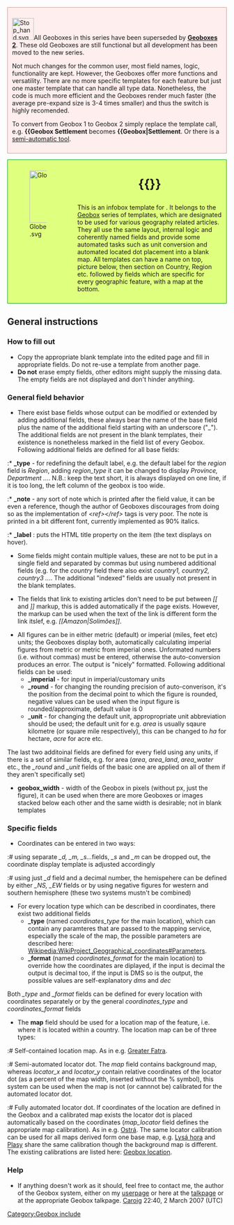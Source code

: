 <div style="border:1px solid #CC9999; background-color: #FFEEEE; padding: 10px; clear: both; margin-bottom: 1em;">[[File:Stop_hand.svg|50px|left]]All Geoboxes in this series have been superseded by '''[[:Template:Geobox|Geoboxes 2]]'''. These old Geoboxes are still functional but all development has been moved to the new series. 

Not much changes for the common user, most field names, logic, functionality are kept. However, the Geoboxes offer more functions and versatility. There are no more specific templates for each feature but just one master template that can handle all type data. Nonetheless, the code is much more efficient and the Geoboxes render much faster (the average pre-expand size is 3-4 times smaller) and thus the switch is highly recomended.

To convert from Geobox 1 to Geobox 2 simply replace the template call, e.g. '''<nowiki>{{Geobox Settlement</nowiki>''' becomes '''<nowiki>{{Geobox|Settlement</nowiki>'''. Or there is a [[:Template:Geobox/legend#Geobox_1.0_.3E_Geobox_2.0_conversion|semi-automatic tool]]. </div>
<div style="border:1px solid #0A0; background: #dfff7f; padding: 10px; clear: both; margin-bottom: 1em;"><div style="float: left; width: 120px; height: 150px">[[File:Globe.svg|120px]]</div><div style="margin-left: 150px;"><div style="text-align: center; font-size: 200%; margin-bottom: 1em; margin-top: 0.5em; font-weight: bold"><nowiki>{{</nowiki>{{PAGENAME}}<nowiki>}}</nowiki></div>This is an infobox template for <b>{{{1|void}}}</b>. It belongs to the [[:Category:Geobox|Geobox]] series of templates, which are designated to be used for various geography related articles. They all use the same layout, internal logic and coherently named fields and provide some automated tasks such as unit conversion and automated located dot placement into a blank map. All templates can have a name on top, picture below, then section on Country, Region etc. followed by fields which are specific for every geographic feature, with a map at the bottom.</div></div>

== General instructions ==

=== How to fill out ===

* Copy the appropriate blank template into the edited page and fill in appropriate fields. Do not re-use a template from another page.
* '''Do not''' erase empty fields, other editors might supply the missing data. The empty fields are not displayed and don't hinder anything. 

=== General field behavior ===

* There exist base fields whose output can be modified or extended by adding additional fields, these always bear the name of the base field plus the name of the additional field starting with an underscore ("_"). The additional fields are not present in the blank templates, their existence is nonetheless marked in the field list of every Geobox. Following additional fields are defined for all base fields:

:* '''_type''' - for redefining the default label, e.g. the default label for the ''region'' field is ''Region'', adding ''region_type'' it can be changed to display ''Province, Department …''. N.B.: keep the text short, it is always displayed on one line, if it is too long, the left column of the geobox is too wide.

:* '''_note''' - any sort of note which is printed after the field value, it can be even a reference, though the author of Geoboxes discourages from doing so as the implementation of ''<nowiki><ref></ref></nowiki>'' tags is very poor. The note is printed in a bit different font, currently implemented as 90% italics.

:* '''_label''' : puts the HTML title property on the item (the text displays on hover).

* Some fields might contain multiple values, these are not to be put in a single field and separated by commas but using numbered additional fields (e.g. for the ''country'' field there also exist ''country1, country2, country3 …''. The additional "indexed" fields are usually not present in the blank templates.

* The fields that link to existing articles don't need to be put between ''<nowiki>[[</nowiki>'' and ''<nowiki>]]</nowiki>'' markup, this is added automatically if the page exists. However, the markup can be used when the text of the link is different form the link itslef, e.g. ''<nowiki>[[Amazon|Solimões]]</nowiki>''. 

* All figures can be in either metric (default) or imperial (miles, feet etc) units; the Geoboxes display both, automatically calculating imperial figures from metric or metric from imperial ones. Unformated numbers (i.e. without commas) must be entered, otherwise the auto-conversion produces an error. The output is "nicely" formatted. Following additional fields can be used:
** '''_imperial''' - for input in imperial/customary units
** '''_round''' - for changing the rounding precision of auto-converison, it's the position from the decimal point to which the figure is rounded, negative values can be used when the input figure is rounded/approximate, default value is 0
** '''_unit''' - for changing the default unit, appropropriate unit abbreviation should be used; the default unit for e.g. ''area'' is usually sqaure kilometre (or square mile respectively), this can be changed to ''ha'' for hectare, ''acre'' for acre etc.
The last two additoinal fields are defined for every field using any units, if there is a set of similar fields, e.g. for area (''area'', ''area_land'', ''area_water'' etc., the ''_round'' and ''_unit'' fields of the basic one are applied on all of them if they aren't specifically set)
 
* '''geobox_width''' - width of the Geobox in pixels (without px, just the figure), it can be used when there are more Geoboxes or images stacked below each other and the same width is desirable; not in blank templates

=== Specific fields ===

* Coordinates can be entered in two ways:

:# using separate ''_d, _m, _s…''fields, ''_s'' and ''_m'' can be dropped out, the coordinate display template is adjusted accordingly
:# using just ''_d'' field and a decimal number, the hemispehere can be defined by either ''_NS, _EW'' fields or by using negative figures for western and southern hemisphere (these two systems mustn't be combined)

* For every location type which can be described in coordinates, there exist two additional fields
** '''_type''' (named ''coordinates_type'' for the main location), which can contain any paramteres that are passed to the mapping service, especially the scale of the map, the possible parameters are described here: [[Wikipedia:WikiProject_Geographical_coordinates#Parameters]].
** '''_format''' (named ''coordinates_format'' for the main location) to override how the coordinates are diplayed, if the input is decimal the output is decimal too, if the input is DMS so is the output, the possible values are self-explanatory ''dms'' and ''dec''
Both ''_type'' and ''_format'' fields can be defined for every location with coordinates separately or by the general ''coordinates_type'' and ''coordinates_format'' fields

* The '''map''' field should be used for a location map of the feature, i.e. where it is located within a country. The location map can be of three types:
:# Self-contained location map. As in e.g. [[Greater Fatra]].
:# Semi-automated locator dot. The ''map'' field contains background map, whereas ''locator_x'' and ''locator_y'' contain relative coordinates of the locator dot (as a percent of the map width, inserted without the % symbol), this system can be used when the map is not (or cannnot be) calibrated for the automated locator dot.  
:# Fully automated locator dot. If coordinates of the location are defined in the Geobox and a calibrated map exists the locator dot is placed automatically based on the coordinates (''map_locator'' field defines the appropriate map calibration). As in e.g. [[Ostrá]]. The same locator calibration can be used for all maps derived form one base map, e.g. [[Lysá hora]] and [[Plasy]] share the same calibration though the background map is different. The existing calibrations are listed here: [[:Category:Geobox location|Geobox location]].

=== Help ===

* If anything doesn't work as it should, feel free to contact me, the author of the Geobox system, either on my [[User:Caroig|userpage]] or here at the [[Category_talk:Geobox|talkpage]] or at the appropriate Geobox talkpage. [[User:Caroig|Caroig]] 22:40, 2 March 2007 (UTC)

[[Category:Geobox include]]